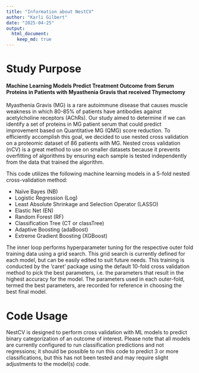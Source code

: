 ```yaml
---
title: "Information about NestCV"
author: "Karli Gilbert"
date: "2025-04-25"
output: 
  html_document: 
    keep_md: true
---
```


# Study Purpose 

#### Machine Learning Models Predict Treatment Outcome from Serum Proteins in Patients with Myasthenia Gravis that received Thymectomy

Myasthenia Gravis (MG) is a rare autoimmune disease that causes muscle weakness in which 80-85% of patients have antibodies against acetylcholine receptors (AChRs). Our study aimed to determine if we can identify a set of proteins in MG patient serum that could predict improvement based on Quantitative MG (QMG) score reduction. To efficiently accomplish this goal, we decided to use nested cross validation on a proteomic dataset of 86 patients with MG. Nested cross validation (nCV) is a great method to use on smaller datasets because it prevents overfitting of algorithms by ensuring each sample is tested independently from the data that trained the algorithm. 

This code utilizes the following machine learning models in a 5-fold nested cross-validation method:

- Naïve Bayes (NB)
- Logistic Regression (Log)
- Least Absolute Shrinkage and Selection Operator (LASSO)
- Elastic Net (EN)
- Random Forest (RF)
- Classification Tree (CT or classTree)
- Adaptive Boosting (adaBoost)
- Extreme Gradient Boosting (XGBoost)

The inner loop performs hyperparameter tuning for the respective outer fold training data using a grid search. This grid search is currently defined for each model, but can be easily edited to suit future needs. This training is conducted by the 'caret' package using the default 10-fold cross validation method to pick the best parameters, i.e. the parameters that result in the highest accuracy for the model. The parameters used in each outer-fold, termed the best parameters, are recorded for reference in choosing the best final model. 

# Code Usage
NestCV is designed to perform cross validation with ML models to predict binary categorization of an outcome of interest. Please note that all models are currently configured to run classification predictions and not regressions; it should be possible to run this code to predict 3 or more classifications, but this has not been tested and may require slight adjustments to the model(s) code.



